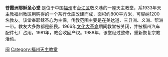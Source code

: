 '''苍霞洲耶稣圣心堂''' 是位于中国[[福州|福州]]市[[台江区|台江区]]敬义巷的一座天主教堂，系1933年天主教福州教区用购得的一个茶行仓库改建而成，面积约800平方米，可容纳1200名教友。该堂奉耶稣圣心为主保，传教范围主要是在美达道、三县洲、义洲、帮洲一带。教友大多数都是船民。1966年[[文化大革命|文化大革命]]期间教堂被关闭，并被福州汽车配件七厂占用。1981年，教会收回产权。1988年，该堂经过整修，重新恢复宗教活动。


[[Category:中国天主教堂|闽]]
{{福州教堂}}
[[Category:福州天主教堂|Category:福州天主教堂]]